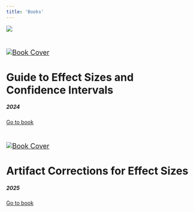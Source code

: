 ```yaml
---
title: 'Books'
---
```


```{=html}
<a href="https://www.buymeacoffee.com/matthewbjane"><img src="https://img.buymeacoffee.com/button-api/?text=Buy me a coffee&emoji=☕&slug=matthewbjane&button_colour=ed5c9b&font_colour=ffffff&font_family=Arial&outline_colour=ffffff&coffee_colour=ffffff" /></a>
```

<br>

```{=html}
<div class="card mb-1">
  <a href="https://matthewbjane.quarto.pub/guide-to-effect-sizes-and-confidence-intervals/">
    <img class="card-img-bottom" src="ES-book.png" alt="Book Cover" aria-label="Book Cover" focusable="false" role="img" viewBox="0 0 318 180" style="font-size:1.125rem;text-anchor:middle">
    </a>
  </png>
  <div class="card-body">
    <h1 class="card-title">Guide to Effect Sizes and Confidence Intervals</h1>     <h5 class="text-muted"> 2024</h5>
    <a href="https://matthewbjane.quarto.pub/guide-to-effect-sizes-and-confidence-intervals/" class="button">Go to book</a>
  </div>
</div>
```

<br>

```{=html}
<div class="card mb-1">
  <a href="https://matthewbjane.quarto.pub/artifact-corrections-for-effect-sizes/">
    <img class="card-img-bottom" src="AC-book.png" alt="Book Cover" aria-label="Book Cover" focusable="false" role="img" viewBox="0 0 318 180"  style="font-size:1.125rem;text-anchor:middle">
    </a>
  </png>
  <div class="card-body">
    <h1 class="card-title">Artifact Corrections for Effect Sizes</h1>
    <h5 class="text-muted"> 2025</h5>
    <a href="https://matthewbjane.quarto.pub/artifact-corrections-for-effect-sizes/" class="button">Go to book</a>
  </div>
</div>
```

```{=html}
<script data-name="BMC-Widget" data-cfasync="false" src="https://cdnjs.buymeacoffee.com/1.0.0/widget.prod.min.js" data-id="matthewbjane" data-description="Support me on Buy me a coffee!" data-message="" data-color="#ED5C9B" data-position="Right" data-x_margin="18" data-y_margin="18"></script>
```

